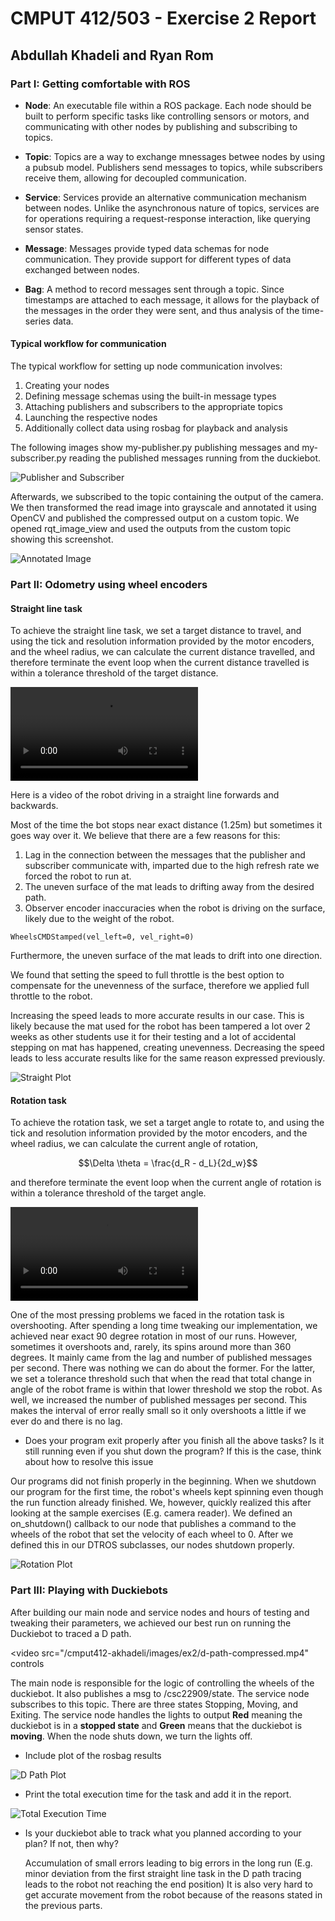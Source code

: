 # CMPUT 412/503 - Exercise 2 Report

## Abdullah Khadeli and Ryan Rom

### Part I: Getting comfortable with ROS

- **Node**: An executable file within a ROS package. Each node should be built to perform specific tasks like controlling sensors or motors, and communicating with other nodes by publishing and subscribing to topics.

- **Topic**: Topics are a way to exchange mnessages betwee nodes by using a pubsub model. Publishers send messages to topics, while subscribers receive them, allowing for decoupled communication.

- **Service**: Services provide an alternative communication mechanism between nodes. Unlike the asynchronous nature of topics, services are for operations requiring a request-response interaction, like querying sensor states.

- **Message**: Messages provide typed data schemas for node communication. They provide support for different types of data exchanged between nodes.

- **Bag**: A method to record messages sent through a topic. Since timestamps are attached to each message, it allows for the playback of the messages in the order they were sent, and thus analysis of the time-series data.

#### Typical workflow for communication

The typical workflow for setting up node communication involves:

1. Creating your nodes
2. Defining message schemas using the built-in message types
3. Attaching publishers and subscribers to the appropriate topics
4. Launching the respective nodes
5. Additionally collect data using rosbag for playback and analysis

The following images show my-publisher.py publishing messages and my-subscriber.py reading the published messages running from the duckiebot.

![Publisher and Subscriber](/cmput412-akhadeli/images/ex2/pub-sub-simple.png)

Afterwards, we subscribed to the topic containing the output of the camera. 
We then transformed the read image into grayscale and annotated it using OpenCV and published the compressed output on a custom topic.
We opened rqt_image_view and used the outputs from the custom topic showing this screenshot.

![Annotated Image](/cmput412-akhadeli/images/ex2/annotated-image.png)

### Part II: Odometry using wheel encoders

#### Straight line task

To achieve the straight line task, we set a target distance to travel, and using the tick and resolution
information provided by the motor encoders, and the wheel radius, we can calculate the current distance travelled,
and therefore terminate the event loop when the current distance travelled is within a tolerance threshold of the target distance.

<video src="/cmput412-akhadeli/images/ex2/straight.mp4" controls></video>

Here is a video of the robot driving in a straight line forwards and backwards.

Most of the time the bot stops near exact distance (1.25m) but sometimes it goes way over it.
We believe that there are a few reasons for this:

1. Lag in the connection between the messages that the publisher and subscriber communicate with, imparted due to the high refresh rate we forced the robot to run at.
2. The uneven surface of the mat leads to drifting away from the desired path.
3. Observer encoder inaccuracies when the robot is driving on the surface, likely due to the weight of the robot.

```
WheelsCMDStamped(vel_left=0, vel_right=0)
```

Furthermore, the uneven surface of the mat leads to drift into one direction.

We found that setting the speed to full throttle is the best option to compensate for the unevenness of the surface, therefore we applied full throttle to the robot.

Increasing the speed leads to more accurate results in our case.
This is likely because the mat used for the robot has been tampered a lot over 2 weeks as other students use it for their testing and a lot of accidental stepping on mat has happened, creating unevenness.
Decreasing the speed leads to less accurate results like for the same reason expressed previously.

![Straight Plot](/cmput412-akhadeli/images/ex2/straight_plot.png)

#### Rotation task

To achieve the rotation task, we set a target angle to rotate to, and using the tick and resolution
information provided by the motor encoders, and the wheel radius, we can calculate the current angle of rotation,

```math
\Delta \theta = \frac{d_R - d_L}{2d_w}
```

and therefore terminate the event loop when the current angle of rotation is within a tolerance threshold of the target angle.

<video src="/cmput412-akhadeli/images/ex2/rotation.mp4" controls></video>

One of the most pressing problems we faced in the rotation task is overshooting.
After spending a long time tweaking our implementation, we achieved near exact 90 degree rotation in most of our runs.
However, sometimes it overshoots and, rarely, its spins around more than 360 degrees.
It mainly came from the lag and number of published messages per second.
There was nothing we can do about the former. For the latter, we set a tolerance threshold such that when the read that total change in angle of the robot frame is within that lower threshold we stop the robot.
As well, we increased the number of published messages per second. This makes the interval of error really small so it only overshoots a little if we ever do and there is no lag.

- Does your program exit properly after you finish all the above tasks? Is it still running
  even if you shut down the program? If this is the case, think about how to resolve this
  issue

Our programs did not finish properly in the beginning.
When we shutdown our program for the first time, the robot's wheels kept spinning even though the run function already finished.
We, however, quickly realized this after looking at the sample exercises (E.g. camera reader).
We defined an on_shutdown() callback to our node that publishes a command to the wheels of the robot that set the velocity of each wheel to 0.
After we defined this in our DTROS subclasses, our nodes shutdown properly.

![Rotation Plot](/cmput412-akhadeli/images/ex2/rotation_plot.png)

### Part III: Playing with Duckiebots
After building our main node and service nodes and hours of testing and tweaking their parameters, we achieved our best run on running the Duckiebot to traced a D path.

<video
  src="/cmput412-akhadeli/images/ex2/d-path-compressed.mp4"
  controls
></video>

The main node is responsible for the logic of controlling the wheels of the duckiebot. 
It also publishes a msg to /csc22909/state. The service node subscribes to this topic.
There are three states Stopping, Moving, and Exiting. The service node handles the lights to output **Red** meaning the duckiebot is in a **stopped state** and **Green** means that the duckiebot is **moving**.
When the node shuts down, we turn the lights off.

- Include plot of the rosbag results

![D Path Plot](/cmput412-akhadeli/images/ex2/D_plot.png)

- Print the total execution time for the task and add it in the report.

![Total Execution Time](/cmput412-akhadeli/images/ex2/exec-time.png)

- Is your duckiebot able to track what you planned according to your plan? If not,
  then why?

  Accumulation of small errors leading to big errors in the long run (E.g. minor deviation from the first straight line task in the D path tracing leads to the robot not reaching the end position)
  It is also very hard to get accurate movement from the robot because of the reasons stated in the previous parts.
